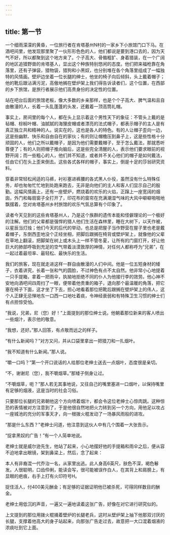```yaml
---
---
---
```

title: 第一节
---




一个细雨濛濛的黄昏，一位旅行者在肯塔基州N村的一家乡下小旅馆门口下马。在酒吧间里，他发现那里聚了一伙形形色色的人，他们都说是要到港口去的，因为天气不好，所以都聚到这个地方来了。个子高大、骨骼粗犷、身着猎装，在一个广阔的地区追猎野兽的肯塔基人，显出这个种族特别悠闲的态度。他们把来福枪靠在角落里，还有子弹袋，猎物袋，猎狗和小黑奴，也分别堆在各个角落里组成了一幅独特的风情画。壁炉边坐着一位长腿的绅士，他坐的椅子向后倾斜，头上戴着帽子；他的靴后跟沾满污泥，高傲地搁在壁炉架上我们得告诉读者们，这个位置，在西部的乡下旅馆，是旅行者展示他们高贵身份的决定性的位置。

站在吧台后面的旅馆老板，像大多数的乡亲那样，也是个个子高大、脾气温和且自由散漫的人，长着一头乱蓬蓬的头发，还戴着一顶高筒礼帽。

事实上，房间里的每个人，都在头上显示着这个男性天下的象征：不管头上戴的是毡帽、棕榈叶帽、油腻腻的海狸皮帽或者漂亮的法式帽子，都表示帽子的主人是有真正独立共和精神的人。说实在的，这也是各人的特色。有的人让帽子歪向一边，这是些幽默、快乐和自由自在的家伙；有的则让帽檐压到鼻子上，这是些性格十分顽固的人，他们之所以戴帽子，是因为他们需要戴帽子，至于怎么戴法，那就悉听尊便了；有的人则把帽子推向脑后，这是些完全清醒的人，表示他们要求眼前的视野开阔；而一些粗心的人，他们并不知道，或者并不关心他们的帽子是如何戴法，任由它们在头上歪来倒去。这些各式各样的帽子，事实上，倒是十足的莎翁研究资料。

穿着非常轻松闲适的马裤，衬衫塞进裤腰的各式黑人仆役，虽然没有什么特殊任务，却也匆匆忙忙地到处跑来跑去，无非是向他们的主人和客人们显示自己的殷勤。这幅风情画上，还有一座壁炉，燃烧着的欢乐的火焰，正蹿上一座宽阔的烟囱，外门和每扇窗子全打开了，印花布的窗帘在充满潮湿气味的大风中噼噼啪啪地飘摆着，您对肯塔基州乡村旅馆的欢乐气氛总算有个印象了。

读者今天见到的这些肯塔基州人，乃是这个族群的遗传本能和怪僻理论的一个极好的注解。他们的父辈都是强悍的猎人他们生活在森林里，睡在大树下，以天作被，以星辰当灯烛；他们今天的后代的举动，也总是把屋子当作野营在屋子里也老是戴着帽子，东倒西歪地没个正经坐相，把脚后跟搁在椅背或壁炉架上，就像他的父辈在草地上翻滚，把脚架在树上或木头上一样不管冬夏，让所有的门窗打开，好让他巨大的肺部呼吸到充足的空气带着淡漠敦厚的神情，对任何人都称呼为“兄弟”，在一起过着最坦率、最轻松、最快乐的生活。

我们的旅客，现在就走进这样一群自由散漫的人们中间。他是一位五短身材的矮子，衣着讲究，长着一张和气的圆脸，不过神色有点不太自然。他非常小心地提着一只手提箱，拿着一把雨伞，执拗地拒绝不同的仆人为他接行李的效劳。他心神不安地向酒吧间四周扫了一眼，便带着他贵重的箱子，退向那个最温暖的角落，把它塞在椅子下面，这才坐了下去，担心地看着那位把靴后跟搁在壁炉架上的伟人，这个人正肆无忌惮地东一口西一口地吐着痰，令神经衰弱和有特殊卫生习惯的绅士们有点担惊受怕。

“我说，兄弟，尼（您）好！”上面提到的那位绅士说。他朝着那位新来的客人喷出一些烟汁，表示他的敬意。

“我想，还好。”那人回答，有点敬而远之的样子。

“有什么新闻吗？”对方又问，并从口袋里拿出一把猎刀和一扎烟叶。

“我不知道有什么新闻。”那人说。

“嚼一口吗？”第一个开口说话的人给那位老绅士送去一点烟叶，态度很是亲切。

“不，谢谢尼（您），我不嚼烟草。”那矮子侧身让过。

“不嚼烟草，呃？”那人若无其事地说，又往自己的嘴里塞进一口烟叶，以保持嘴里有足够的烟液，这是当时的社会习俗。

只要那位长腿的兄弟朝他这个方向喷着烟汁，都会令这位老绅士心惊肉跳。这种惊恐的表情被对方注意到了，于是他很自然地把火力转到另一个方向，用他足以攻占一座城池的充分的军事天才，向一根拨火棍发动了一场暴风雨般的进攻。

“那是什么东西？”老绅士问道，他注意到这伙人中有几个围着一大张告示。

“捉拿黑奴的广告！”有一个人简单地说。

老绅士就是威尔逊先生，他站了起来，小心地摆好他的手提箱和雨伞之后，便从容不迫地拿出眼镜，架到鼻梁上，然后，念了起来：

本人有非裔混一代乔治一名，从家里出逃。此人身高6英尺，肤色不深，褐色鬈发。人很聪明，口齿伶俐，能读会写，很可能被误作白人，在其背上和肩膀上，有显眼的疤痕，右手上打有火印符号H。

捉住活人，付400美元酬金；有足够的证据证明他已被杀死，可得同样数目的酬金。

老绅士用低沉的声音，一遍又一遍地读着这张广告，好像在对它进行研究似的。

上文提到的那位用拨火棍捅着壁炉的长腿老兵，这时从壁炉架上抽下他那双讨厌的长腿，支撑着他高大的身子站起来，向那张广告走过去，故意把一大口混着烟液的浓痰吐到它上面。